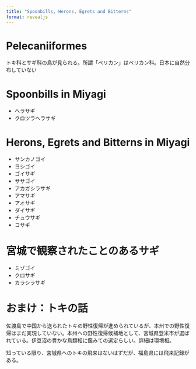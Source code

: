 ---
title: "Spoonbills, Herons, Egrets and Bitterns"
format: revealjs
---

# Pelecaniiformes
トキ科とサギ科の鳥が見られる。所謂「ペリカン」はペリカン科。日本に自然分布していない

# Spoonbills in Miyagi
-   ヘラサギ
-   クロツラヘラサギ

# Herons, Egrets and Bitterns in Miyagi
-   サンカノゴイ
-   ヨシゴイ
-   ゴイサギ
-   ササゴイ
-   アカガシラサギ
-   アマサギ
-   アオサギ
-   ダイサギ
-   チュウサギ
-   コサギ

# 宮城で観察されたことのあるサギ
-   ミゾゴイ
-   クロサギ
-   カラシラサギ

# おまけ：トキの話
佐渡島で中国から送られたトキの野性復帰が進められているが、本州での野性復帰はまだ実現していない。本州への野性復帰候補地として、宮城県登米市が選ばれている。伊豆沼の豊かな鳥類相に鑑みての選定らしい。詳細は環境相。

知っている限り、宮城県へのトキの飛来はないはずだが、福島県には飛来記録がある。